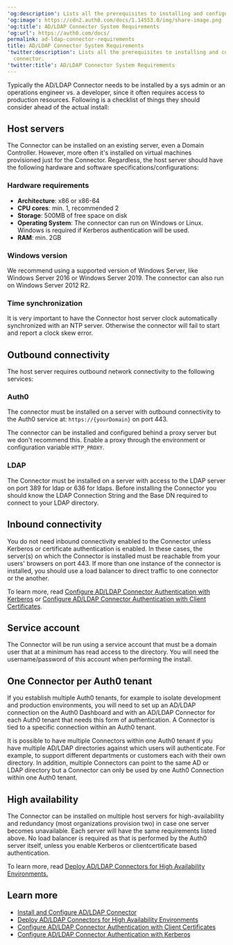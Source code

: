 ---
'og:description': Lists all the prerequisites to installing and configuring the connector.
'og:image': https://cdn2.auth0.com/docs/1.14553.0/img/share-image.png
'og:title': AD/LDAP Connector System Requirements
'og:url': https://auth0.com/docs/
permalink: ad-ldap-connector-requirements
title: AD/LDAP Connector System Requirements
'twitter:description': Lists all the prerequisites to installing and configuring the
  connector.
'twitter:title': AD/LDAP Connector System Requirements
---
Typically the AD/LDAP Connector needs to be installed by a sys admin or an operations engineer vs. a developer, since it often requires access to production resources. Following is a checklist of things they should consider ahead of the actual install:

## Host servers

The Connector can be installed on an existing server, even a Domain Controller. However, more often it's installed on virtual machines provisioned just for the Connector. Regardless, the host server should have the following hardware and software specifications/configurations:

### Hardware requirements

* **Architecture**: x86 or x86-64
* **CPU cores**: min. 1, recommended 2
* **Storage**: 500MB of free space on disk
* **Operating System**: The connector can run on Windows or Linux. Windows is required if Kerberos authentication will be used.
* **RAM**: min. 2GB

### Windows version

We recommend using a supported version of Windows Server, like Windows Server 2016 or Windows Server 2019. The connector can also run on Windows Server 2012 R2.

### Time synchronization

It is very important to have the Connector host server clock automatically synchronized with an NTP server. Otherwise the connector will fail to start and report a clock skew error.

## Outbound connectivity

The host server requires outbound network connectivity to the following services:

### Auth0

The connector must be installed on a server with outbound connectivity to the Auth0 service at: `https://{yourDomain}` on port 443.

The connector can be installed and configured behind a proxy server but we don't recommend this. Enable a proxy through the environment or configuration variable `HTTP_PROXY`.

### LDAP

The Connector must be installed on a server with access to the LDAP server on port 389 for ldap or 636 for ldaps. Before installing the Connector you should know the LDAP Connection String and the Base DN required to connect to your LDAP directory.

## Inbound connectivity

You do not need inbound connectivity enabled to the Connector unless Kerberos or certificate authentication is enabled. In these cases, the server(s) on which the Connector is installed must be reachable from your users' browsers on port 443. If more than one instance of the connector is installed, you should use a load balancer to direct traffic to one connector or the another.

To learn more, read [Configure AD/LDAP Connector Authentication with Kerberos](/docs/authenticate/identity-providers/enterprise-identity-providers/active-directory-ldap/ad-ldap-connector/configure-ad-ldap-connector-with-kerberos) or [Configure AD/LDAP Connector Authentication with Client Certificates](/docs/authenticate/identity-providers/enterprise-identity-providers/active-directory-ldap/ad-ldap-connector/configure-ad-ldap-connector-client-certificates).

## Service account

The Connector will be run using a service account that must be a domain user that at a minimum has read access to the directory. You will need the username/password of this account when performing the install.

## One Connector per Auth0 tenant

If you establish multiple Auth0 tenants, for example to isolate development and production environments, you will need to set up an AD/LDAP connection on the <Tooltip tip="Auth0 Dashboard: Auth0's main product to configure your services." cta="View Glossary" href="/docs/glossary?term=Auth0+Dashboard">Auth0 Dashboard</Tooltip> and with an AD/LDAP Connector for each Auth0 tenant that needs this form of authentication. A Connector is tied to a specific connection within an Auth0 tenant.

It is possible to have multiple Connectors within one Auth0 tenant if you have multiple AD/LDAP directories against which users will authenticate. For example, to support different departments or customers each with their own directory. In addition, multiple Connectors can point to the same AD or LDAP directory but a Connector can only be used by one Auth0 Connection within one Auth0 tenant.

## High availability

The Connector can be installed on multiple host servers for high-availability and redundancy (most organizations provision two) in case one server becomes unavailable. Each server will have the same requirements listed above. No load balancer is required as that is performed by the Auth0 server itself, unless you enable Kerberos or clientcertificate based authentication.

To learn more, read [Deploy AD/LDAP Connectors for High Availability Environments.](/docs/authenticate/identity-providers/enterprise-identity-providers/active-directory-ldap/ad-ldap-connector/ad-ldap-high-availability)

## Learn more

* [Install and Configure AD/LDAP Connector](/docs/authenticate/identity-providers/enterprise-identity-providers/active-directory-ldap/ad-ldap-connector/install-configure-ad-ldap-connector)
* [Deploy AD/LDAP Connectors for High Availability Environments](/docs/authenticate/identity-providers/enterprise-identity-providers/active-directory-ldap/ad-ldap-connector/ad-ldap-high-availability)
* [Configure AD/LDAP Connector Authentication with Client Certificates](/docs/authenticate/identity-providers/enterprise-identity-providers/active-directory-ldap/ad-ldap-connector/configure-ad-ldap-connector-client-certificates)
* [Configure AD/LDAP Connector Authentication with Kerberos](/docs/authenticate/identity-providers/enterprise-identity-providers/active-directory-ldap/ad-ldap-connector/configure-ad-ldap-connector-with-kerberos)